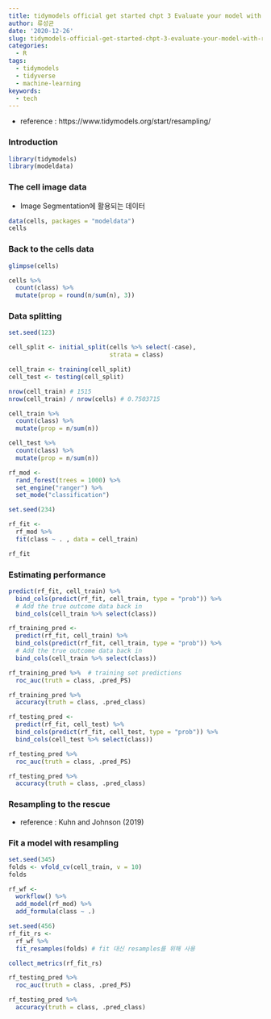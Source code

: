 ```yaml
---
title: tidymodels official get started chpt 3 Evaluate your model with resampling
author: 류성균
date: '2020-12-26'
slug: tidymodels-official-get-started-chpt-3-evaluate-your-model-with-resampling
categories:
  - R
tags:
  - tidymodels
  - tidyverse
  - machine-learning
keywords:
  - tech
---
```


<!--more-->

- reference : https://www.tidymodels.org/start/resampling/


### Introduction

```r
library(tidymodels)
library(modeldata)
```

### The cell image data

- Image Segmentation에 활용되는 데이터

```r
data(cells, packages = "modeldata")
cells
```

### Back to the cells data


```r
glimpse(cells)
```


```r
cells %>% 
  count(class) %>% 
  mutate(prop = round(n/sum(n), 3))
```

### Data splitting
```r
set.seed(123)

cell_split <- initial_split(cells %>% select(-case),
                            strata = class)
```

```r
cell_train <- training(cell_split)
cell_test <- testing(cell_split)

nrow(cell_train) # 1515
nrow(cell_train) / nrow(cells) # 0.7503715
```

```r
cell_train %>% 
  count(class) %>% 
  mutate(prop = n/sum(n))
```


```r
cell_test %>% 
  count(class) %>% 
  mutate(prop = n/sum(n))
```

```r
rf_mod <-
  rand_forest(trees = 1000) %>% 
  set_engine("ranger") %>% 
  set_mode("classification")
```

```r
set.seed(234)

rf_fit <-
  rf_mod %>% 
  fit(class ~ . , data = cell_train)

rf_fit
```


### Estimating performance
```r
predict(rf_fit, cell_train) %>% 
  bind_cols(predict(rf_fit, cell_train, type = "prob")) %>% 
  # Add the true outcome data back in
  bind_cols(cell_train %>% select(class))

```

```r
rf_training_pred <-
  predict(rf_fit, cell_train) %>% 
  bind_cols(predict(rf_fit, cell_train, type = "prob")) %>% 
  # Add the true outcome data back in
  bind_cols(cell_train %>% select(class))
```

```r
rf_training_pred %>%  # training set predictions
  roc_auc(truth = class, .pred_PS)

rf_training_pred %>% 
  accuracy(truth = class, .pred_class)
```

```r
rf_testing_pred <-
  predict(rf_fit, cell_test) %>% 
  bind_cols(predict(rf_fit, cell_test, type = "prob")) %>% 
  bind_cols(cell_test %>% select(class))
```

```r
rf_testing_pred %>% 
  roc_auc(truth = class, .pred_PS)
```

```r
rf_testing_pred %>% 
  accuracy(truth = class, .pred_class)
```


### Resampling to the rescue
- reference : Kuhn and Johnson (2019)

### Fit a model with resampling

```r
set.seed(345)
folds <- vfold_cv(cell_train, v = 10)
folds

```

```r
rf_wf <-
  workflow() %>% 
  add_model(rf_mod) %>% 
  add_formula(class ~ .)

set.seed(456) 
rf_fit_rs <-
  rf_wf %>% 
  fit_resamples(folds) # fit 대신 resamples를 위해 사용
```

```r
collect_metrics(rf_fit_rs)
```

```r
rf_testing_pred %>% 
  roc_auc(truth = class, .pred_PS)
```

```r
rf_testing_pred %>% 
  accuracy(truth = class, .pred_class)
```


